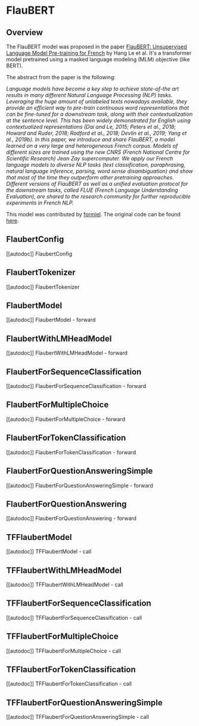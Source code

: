 <!--Copyright 2020 The HuggingFace Team. All rights reserved.

Licensed under the Apache License, Version 2.0 (the "License"); you may not use this file except in compliance with
the License. You may obtain a copy of the License at

http://www.apache.org/licenses/LICENSE-2.0

Unless required by applicable law or agreed to in writing, software distributed under the License is distributed on
an "AS IS" BASIS, WITHOUT WARRANTIES OR CONDITIONS OF ANY KIND, either express or implied. See the License for the
specific language governing permissions and limitations under the License.
-->

# FlauBERT

## Overview

The FlauBERT model was proposed in the paper [FlauBERT: Unsupervised Language Model Pre-training for French](https://arxiv.org/abs/1912.05372) by Hang Le et al. It's a transformer model pretrained using a masked language
modeling (MLM) objective (like BERT).

The abstract from the paper is the following:

*Language models have become a key step to achieve state-of-the art results in many different Natural Language
Processing (NLP) tasks. Leveraging the huge amount of unlabeled texts nowadays available, they provide an efficient way
to pre-train continuous word representations that can be fine-tuned for a downstream task, along with their
contextualization at the sentence level. This has been widely demonstrated for English using contextualized
representations (Dai and Le, 2015; Peters et al., 2018; Howard and Ruder, 2018; Radford et al., 2018; Devlin et al.,
2019; Yang et al., 2019b). In this paper, we introduce and share FlauBERT, a model learned on a very large and
heterogeneous French corpus. Models of different sizes are trained using the new CNRS (French National Centre for
Scientific Research) Jean Zay supercomputer. We apply our French language models to diverse NLP tasks (text
classification, paraphrasing, natural language inference, parsing, word sense disambiguation) and show that most of the
time they outperform other pretraining approaches. Different versions of FlauBERT as well as a unified evaluation
protocol for the downstream tasks, called FLUE (French Language Understanding Evaluation), are shared to the research
community for further reproducible experiments in French NLP.*

This model was contributed by [formiel](https://huggingface.co/formiel). The original code can be found [here](https://github.com/getalp/Flaubert).


## FlaubertConfig

[[autodoc]] FlaubertConfig

## FlaubertTokenizer

[[autodoc]] FlaubertTokenizer

## FlaubertModel

[[autodoc]] FlaubertModel
    - forward

## FlaubertWithLMHeadModel

[[autodoc]] FlaubertWithLMHeadModel
    - forward

## FlaubertForSequenceClassification

[[autodoc]] FlaubertForSequenceClassification
    - forward

## FlaubertForMultipleChoice

[[autodoc]] FlaubertForMultipleChoice
    - forward

## FlaubertForTokenClassification

[[autodoc]] FlaubertForTokenClassification
    - forward

## FlaubertForQuestionAnsweringSimple

[[autodoc]] FlaubertForQuestionAnsweringSimple
    - forward

## FlaubertForQuestionAnswering

[[autodoc]] FlaubertForQuestionAnswering
    - forward

## TFFlaubertModel

[[autodoc]] TFFlaubertModel
    - call

## TFFlaubertWithLMHeadModel

[[autodoc]] TFFlaubertWithLMHeadModel
    - call

## TFFlaubertForSequenceClassification

[[autodoc]] TFFlaubertForSequenceClassification
    - call

## TFFlaubertForMultipleChoice

[[autodoc]] TFFlaubertForMultipleChoice
    - call

## TFFlaubertForTokenClassification

[[autodoc]] TFFlaubertForTokenClassification
    - call

## TFFlaubertForQuestionAnsweringSimple

[[autodoc]] TFFlaubertForQuestionAnsweringSimple
    - call
